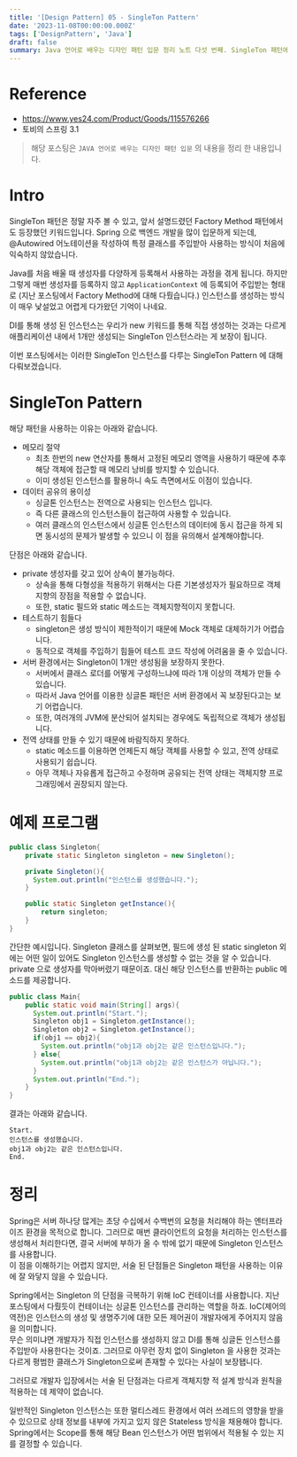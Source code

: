 ```yaml
---
title: '[Design Pattern] 05 - SingleTon Pattern'
date: '2023-11-08T00:00:00.000Z'
tags: ['DesignPattern', 'Java']
draft: false
summary: Java 언어로 배우는 디자인 패턴 입문 정리 노트 다섯 번째. SingleTon 패턴에 대하여.
---
```


# Reference

- https://www.yes24.com/Product/Goods/115576266
- 토비의 스프링 3.1

> 해당 포스팅은 `JAVA 언어로 배우는 디자인 패턴 입문` 의 내용을 정리 한 내용입니다.

# Intro

SingleTon 패턴은 정말 자주 볼 수 있고, 앞서 설명드렸던 Factory Method 패턴에서도 등장했던 키워드입니다.
Spring 으로 백엔드 개발을 많이 입문하게 되는데, @Autowired 어노테이션을 작성하여 특정 클래스를 주입받아 사용하는 방식이 처음에 익숙하지 않았습니다.

Java를 처음 배울 때 생성자를 다양하게 등록해서 사용하는 과정을 겪게 됩니다. 하지만 그렇게 매번 생성자를 등록하지 않고 `ApplicationContext` 에 등록되어 주입받는 형태로 (지난 포스팅에서 Factory Method에 대해 다뤘습니다.) 인스턴스를 생성하는 방식이 매우 낯설었고 어렵게 다가왔던 기억이 나네요.

DI를 통해 생성 된 인스턴스는 우리가 new 키워드를 통해 직접 생성하는 것과는 다르게 애플리케이션 내에서 1개만 생성되는 SingleTon 인스턴스라는 게 보장이 됩니다.

이번 포스팅에서는 이러한 SingleTon 인스턴스를 다루는 SingleTon Pattern 에 대해 다뤄보겠습니다.

# SingleTon Pattern

해당 패턴을 사용하는 이유는 아래와 같습니다.

- 메모리 절약
  - 최초 한번의 new 연산자를 통해서 고정된 메모리 영역을 사용하기 때문에 추후 해당 객체에 접근할 때 메모리 낭비를 방지할 수 있습니다.
  - 이미 생성된 인스턴스를 활용하니 속도 측면에서도 이점이 있습니다.
- 데이터 공유의 용이성
  - 싱글톤 인스턴스는 전역으로 사용되는 인스턴스 입니다.
  - 즉 다른 클래스의 인스턴스들이 접근하여 사용할 수 있습니다.
  - 여러 클래스의 인스턴스에서 싱글톤 인스턴스의 데이터에 동시 접근을 하게 되면 동시성의 문제가 발생할 수 있으니 이 점을 유의해서 설계해야합니다.

단점은 아래와 같습니다.

- private 생성자를 갖고 있어 상속이 불가능하다.
  - 상속을 통해 다형성을 적용하기 위해서는 다른 기본생성자가 필요하므로 객체지향의 장점을 적용할 수 없습니다.
  - 또한, static 필드와 static 메소드는 객체지향적이지 못합니다.
- 테스트하기 힘들다
  - singleton은 생성 방식이 제한적이기 때문에 Mock 객체로 대체하기가 어렵습니다.
  - 동적으로 객체를 주입하기 힘들어 테스트 코드 작성에 어려움을 줄 수 있습니다.
- 서버 환경에서는 Singleton이 1개만 생성됨을 보장하지 못한다.
  - 서버에서 클래스 로더를 어떻게 구성하느냐에 따라 1개 이상의 객체가 만들 수 있습니다.
  - 따라서 Java 언어를 이용한 싱글톤 패턴은 서버 환경에서 꼭 보장된다고는 보기 어렵습니다.
  - 또한, 여러개의 JVM에 분산되어 설치되는 경우에도 독립적으로 객체가 생성됩니다.
- 전역 상태를 만들 수 있기 때문에 바람직하지 못하다.
  - static 메소드를 이용하면 언제든지 해당 객체를 사용할 수 있고, 전역 상태로 사용되기 쉽습니다.
  - 아무 객체나 자유롭게 접근하고 수정하며 공유되는 전역 상태는 객체지향 프로그래밍에서 권장되지 않는다.

# 예제 프로그램

```java
public class Singleton{
    private static Singleton singleton = new Singleton();

    private Singleton(){
      System.out.println("인스턴스를 생성했습니다.");
    }

    public static Singleton getInstance(){
        return singleton;
    }
}
```

간단한 예시입니다. Singleton 클래스를 살펴보면, 필드에 생성 된 static singleton 외에는 어떤 일이 있어도 Singleton 인스턴스를 생성할 수 없는 것을 알 수 있습니다.
private 으로 생성자를 막아버렸기 때문이죠. 대신 해당 인스턴스를 반환하는 public 메소드를 제공합니다.

```java
public class Main{
    public static void main(String[] args){
      System.out.println("Start.");
      Singleton obj1 = Singleton.getInstance();
      Singleton obj2 = Singleton.getInstance();
      if(obj1 == obj2){
        System.out.println("obj1과 obj2는 같은 인스턴스입니다.");
      } else{
        System.out.println("obj1과 obj2는 같은 인스턴스가 아닙니다.");
      }
      System.out.println("End.");
    }
}
```

결과는 아래와 같습니다.

```shell
Start.
인스턴스를 생성했습니다.
obj1과 obj2는 같은 인스턴스입니다.
End.
```

# 정리

Spring은 서버 하나당 많게는 초당 수십에서 수백번의 요청을 처리해야 하는 엔터프라이즈 환경을 목적으로 합니다. 그러므로 매번 클라이언트의 요청을 처리하는 인스턴스를 생성해서 처리한다면, 결국 서버에 부하가 올 수 밖에 없기 때문에 Singleton 인스턴스를 사용합니다.  
이 점을 이해하기는 어렵지 않지만, 서술 된 단점들은 Singleton 패턴을 사용하는 이유에 잘 와닿지 않을 수 있습니다.

Spring에서는 Singleton 의 단점을 극복하기 위해 IoC 컨테이너를 사용합니다. 지난 포스팅에서 다뤘듯이 컨테이너는 싱글톤 인스턴스를 관리하는 역할을 하죠. IoC(제어의 역전)은 인스턴스의 생성 및 생명주기에 대한 모든 제어권이 개발자에게 주어지지 않음을 의미합니다.  
무슨 의미냐면 개발자가 직접 인스턴스를 생성하지 않고 DI를 통해 싱글돈 인스턴스를 주입받아 사용한다는 것이죠. 그러므로 아무런 장치 없이 Singleton 을 사용한 것과는 다르게 평범한 클래스가 Singleton으로써 존재할 수 있다는 사실이 보장됍니다.

그러므로 개발자 입장에서는 서술 된 단점과는 다르게 객체지향 적 설계 방식과 원칙을 적용하는 데 제약이 없습니다.

일반적인 Singleton 인스턴스는 또한 멀티스레드 환경에서 여러 쓰레드의 영향을 받을 수 있으므로 상태 정보를 내부에 가지고 있지 않은 Stateless 방식을 채용해야 합니다. Spring에서는 Scope를 통해 해당 Bean 인스턴스가 어떤 범위에서 적용될 수 있는 지를 결정할 수 있습니다.
